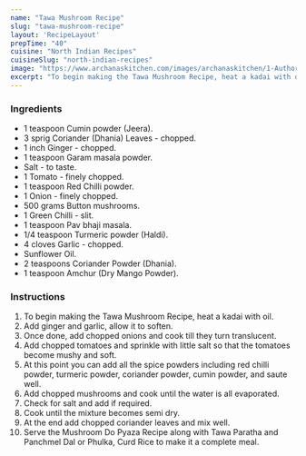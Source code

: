 ---
name: "Tawa Mushroom Recipe"
slug: "tawa-mushroom-recipe"
layout: 'RecipeLayout'
prepTime: "40"
cuisine: "North Indian Recipes"
cuisineSlug: "north-indian-recipes"
image: "https://www.archanaskitchen.com/images/archanaskitchen/1-Author/sibyl_sunitha/Tawa_Mushroom_Recipe_.jpg"
excerpt: "To begin making the Tawa Mushroom Recipe, heat a kadai with oil"
---

### Ingredients

- 1 teaspoon Cumin powder (Jeera).
- 3 sprig Coriander (Dhania) Leaves - chopped.
- 1 inch Ginger - chopped.
- 1 teaspoon Garam masala powder.
- Salt - to taste.
- 1 Tomato - finely chopped.
- 1 teaspoon Red Chilli powder.
- 1 Onion - finely chopped.
- 500 grams Button mushrooms.
- 1 Green Chilli - slit.
- 1 teaspoon Pav bhaji masala.
- 1/4 teaspoon Turmeric powder (Haldi).
- 4 cloves Garlic - chopped.
- Sunflower Oil.
- 2 teaspoons Coriander Powder (Dhania).
- 1 teaspoon Amchur (Dry Mango Powder).

### Instructions

1. To begin making the Tawa Mushroom Recipe, heat a kadai with oil.
1. Add ginger and garlic, allow it to soften.
1. Once done, add chopped onions and cook till they turn translucent.
1. Add chopped tomatoes and sprinkle with little salt so that the tomatoes become mushy and soft.
1. At this point you can add all the spice powders including red chilli powder, turmeric powder, coriander powder, cumin powder, and saute well.
1. Add chopped mushrooms and cook until the water is all evaporated.
1. Check for salt and add if required.
1. Cook until the mixture becomes semi dry.
1. At the end add chopped coriander leaves and mix well.
1. Serve the Mushroom Do Pyaza Recipe along with Tawa Paratha and Panchmel Dal or Phulka, Curd Rice to make it a complete meal.
